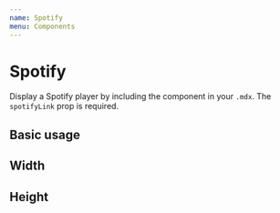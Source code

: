 ```yaml
---
name: Spotify
menu: Components
---
```



# Spotify

Display a Spotify player by including the component in your `.mdx`. The `spotifyLink` prop is required.

<Props name="Spotify" of={Spotify} />

## Basic usage

<Playground>
  <Spotify spotifyLink="album/65KwtzkJXw7oT819NFWmEP" />
</Playground>

## Width

<Playground>
  <Spotify spotifyLink="album/65KwtzkJXw7oT819NFWmEP" width="100%" />
</Playground>

## Height

<Playground>
  <Spotify spotifyLink="album/65KwtzkJXw7oT819NFWmEP" height="80px" />
</Playground>
